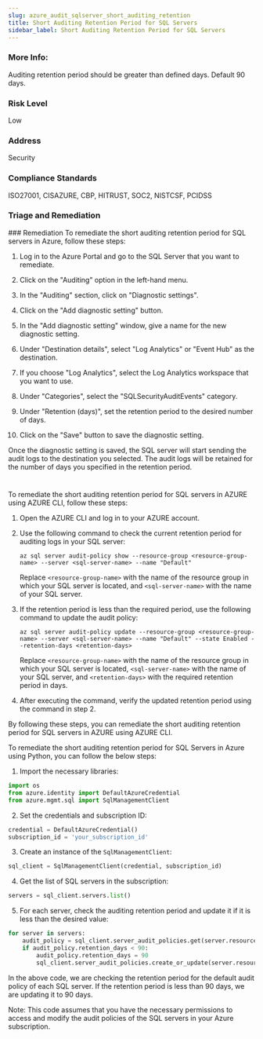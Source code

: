 ```yaml
---
slug: azure_audit_sqlserver_short_auditing_retention
title: Short Auditing Retention Period for SQL Servers
sidebar_label: Short Auditing Retention Period for SQL Servers
---
```


### More Info:

Auditing retention period should be greater than defined days. Default 90 days.

### Risk Level

Low

### Address

Security

### Compliance Standards

ISO27001, CISAZURE, CBP, HITRUST, SOC2, NISTCSF, PCIDSS

### Triage and Remediation
<Tabs>
<Tab title='Remediation'>
### Remediation

<AccordionGroup>
<Accordion title='Using Console' defaultOpen='true'>
To remediate the short auditing retention period for SQL servers in Azure, follow these steps:

1. Log in to the Azure Portal and go to the SQL Server that you want to remediate.

2. Click on the "Auditing" option in the left-hand menu.

3. In the "Auditing" section, click on "Diagnostic settings".

4. Click on the "Add diagnostic setting" button.

5. In the "Add diagnostic setting" window, give a name for the new diagnostic setting.

6. Under "Destination details", select "Log Analytics" or "Event Hub" as the destination.

7. If you choose "Log Analytics", select the Log Analytics workspace that you want to use.

8. Under "Categories", select the "SQLSecurityAuditEvents" category.

9. Under "Retention (days)", set the retention period to the desired number of days. 

10. Click on the "Save" button to save the diagnostic setting.

Once the diagnostic setting is saved, the SQL server will start sending the audit logs to the destination you selected. The audit logs will be retained for the number of days you specified in the retention period.

#
</Accordion>

<Accordion title='Using CLI'>
To remediate the short auditing retention period for SQL servers in AZURE using AZURE CLI, follow these steps:

1. Open the AZURE CLI and log in to your AZURE account.
2. Use the following command to check the current retention period for auditing logs in your SQL server:

   ```
   az sql server audit-policy show --resource-group <resource-group-name> --server <sql-server-name> --name "Default"
   ```

   Replace `<resource-group-name>` with the name of the resource group in which your SQL server is located, and `<sql-server-name>` with the name of your SQL server.

3. If the retention period is less than the required period, use the following command to update the audit policy:

   ```
   az sql server audit-policy update --resource-group <resource-group-name> --server <sql-server-name> --name "Default" --state Enabled --retention-days <retention-days>
   ```

   Replace `<resource-group-name>` with the name of the resource group in which your SQL server is located, `<sql-server-name>` with the name of your SQL server, and `<retention-days>` with the required retention period in days.

4. After executing the command, verify the updated retention period using the command in step 2.

By following these steps, you can remediate the short auditing retention period for SQL servers in AZURE using AZURE CLI.
</Accordion>

<Accordion title='Using Python'>
To remediate the short auditing retention period for SQL Servers in Azure using Python, you can follow the below steps:

1. Import the necessary libraries: 

```python
import os
from azure.identity import DefaultAzureCredential
from azure.mgmt.sql import SqlManagementClient
```

2. Set the credentials and subscription ID:

```python
credential = DefaultAzureCredential()
subscription_id = 'your_subscription_id'
```

3. Create an instance of the `SqlManagementClient`:

```python
sql_client = SqlManagementClient(credential, subscription_id)
```

4. Get the list of SQL servers in the subscription:

```python
servers = sql_client.servers.list()
```

5. For each server, check the auditing retention period and update it if it is less than the desired value:

```python
for server in servers:
    audit_policy = sql_client.server_audit_policies.get(server.resource_group, server.name, "default")
    if audit_policy.retention_days < 90:
        audit_policy.retention_days = 90
        sql_client.server_audit_policies.create_or_update(server.resource_group, server.name, "default", audit_policy)
```

In the above code, we are checking the retention period for the default audit policy of each SQL server. If the retention period is less than 90 days, we are updating it to 90 days.

Note: This code assumes that you have the necessary permissions to access and modify the audit policies of the SQL servers in your Azure subscription.
</Accordion>

</AccordionGroup>
</Tab>
</Tabs>

